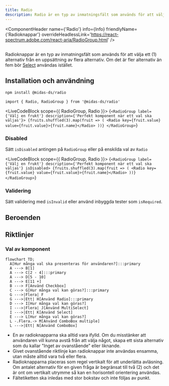 ```yaml
---
title: Radio
description: Radio är en typ av inmatningsfält som används för att välja ett alternativ från en uppsättning alternativ
---
```



<ComponentHeader
  name={'Radio'}
  info={Info}
  friendlyName={'Radioknappar'}
  overrideHeadlessLink='https://react-spectrum.adobe.com/react-aria/RadioGroup.html'
/>

##

Radioknappar är en typ av inmatningsfält som används för att välja ett (1) alternativ från en uppsättning av flera alternativ. Om det är fler alternativ än fem bör [Select](./select.mdx) användas istället.

## Installation och användning

```bash npm2yarn
npm install @midas-ds/radio
```

```tsx
import { Radio, RadioGroup } from '@midas-ds/radio'
```

<LiveCodeBlock scope={{ RadioGroup, Radio }}>
  {`<RadioGroup label={'Välj en frukt'} description={'Perfekt komponent när ett val ska väljas'}>
    {fruits.shuffled(3).map(fruit => (
      <Radio key={fruit.value} value={fruit.value}>{fruit.name}</Radio>
    ))}
</RadioGroup>`}
</LiveCodeBlock>

### Disabled

Sätt `isDisabled` antingen på `RadioGroup` eller på enskilda val av `Radio`

<LiveCodeBlock scope={{ RadioGroup, Radio }}>
  {`<RadioGroup label={'Välj en frukt'} description={'Perfekt komponent när ett val ska väljas'} isDisabled>
    {fruits.shuffled(3).map(fruit => (
      <Radio key={fruit.value} value={fruit.value}>{fruit.name}</Radio>
       ))}
</RadioGroup>`}
</LiveCodeBlock>

### Validering

Sätt validering med `isInvalid` eller använd inbyggda tester som `isRequired`.

## Beroenden

<ComponentFooter info={Info} />

## Riktlinjer

### Val av komponent

```mermaid
flowchart TD;
  A[Hur många val ska presenteras för användaren?]:::primary
  A ---> B[1]
  A ---> C[2 - 4]:::primary
  A ---> D[5 - 10]
  A ---> E[11 +]
  B ---> F[Använd Checkbox]
  C ---> G[Hur många val kan göras?]:::primary
  G --->|Flera| F
  G --->|Ett| H[Använd Radio]:::primary
  D ---> I[Hur många val kan göras?]
  I --->|Flera| J[Använd MultiSelect]
  I --->|Ett| K[Använd Select]
  E ---> L[Hur många val kan göras?]
  L -.Flera.-> M[Använd ComboBox multiple]
  L --->|Ett| N[Använd ComboBox]
```

- En av radioknapparna ska alltid vara ifylld. Om du misstänker att användaren vill kunna avstå från att välja något, skapa ett sista alternativ som du kallar "Inget av ovanstående" eller liknande.
- Givet ovanstående riktlinje kan radioknappar inte användas ensamma, utan måste alltid vara två eller flera.
- Radioknapparna placeras som regel vertikalt för att underlätta avläsning. Om antalet alternativ för en given fråga är begränsat till två (2) och det är ont om vertikalt utrymme så kan en horisontell orientering användas.
- Fältetiketten ska inledas med stor bokstav och inte följas av punkt.

<ComponentFooter info={Info} />
